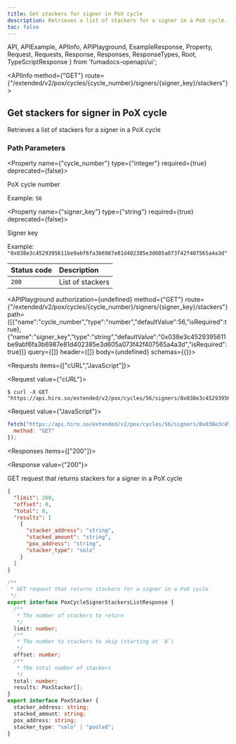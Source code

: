 ```yaml
---
title: Get stackers for signer in PoX cycle
description: Retrieves a list of stackers for a signer in a PoX cycle.
toc: false
---
```


  API,
  APIExample,
  APIInfo,
  APIPlayground,
  ExampleResponse,
  Property,
  Request,
  Requests,
  Response,
  Responses,
  ResponseTypes,
  Root,
  TypeScriptResponse
} from 'fumadocs-openapi/ui';

<Root baseUrl="https://api.hiro.so">

<API>

<APIInfo method={"GET"} route={"/extended/v2/pox/cycles/{cycle_number}/signers/{signer_key}/stackers"}>

## Get stackers for signer in PoX cycle

Retrieves a list of stackers for a signer in a PoX cycle
### Path Parameters

<Property name={"cycle_number"} type={"integer"} required={true} deprecated={false}>

PoX cycle number

<span>Example: `56`</span>

</Property>

<Property name={"signer_key"} type={"string"} required={true} deprecated={false}>

Signer key

<span>Example: `"0x038e3c4529395611be9abf6fa3b6987e81d402385e3d605a073f42f407565a4a3d"`</span>

</Property>

| Status code | Description |
| :------ | :------ |
| `200` | List of stackers |

<APIPlayground authorization={undefined} method={"GET"} route={"/extended/v2/pox/cycles/{cycle_number}/signers/{signer_key}/stackers"} path={[{"name":"cycle_number","type":"number","defaultValue":56,"isRequired":true},{"name":"signer_key","type":"string","defaultValue":"0x038e3c4529395611be9abf6fa3b6987e81d402385e3d605a073f42f407565a4a3d","isRequired":true}]} query={[]} header={[]} body={undefined} schemas={{}}>

</APIPlayground>

</APIInfo>

<APIExample>

<Requests items={["cURL","JavaScript"]}>

<Request value={"cURL"}>

```terminal
$ curl -X GET "https://api.hiro.so/extended/v2/pox/cycles/56/signers/0x038e3c4529395611be9abf6fa3b6987e81d402385e3d605a073f42f407565a4a3d/stackers"
```

</Request>

<Request value={"JavaScript"}>

```js
fetch("https://api.hiro.so/extended/v2/pox/cycles/56/signers/0x038e3c4529395611be9abf6fa3b6987e81d402385e3d605a073f42f407565a4a3d/stackers", {
  method: "GET"
});
```

</Request>

</Requests>

<Responses items={["200"]}>

<Response value={"200"}>

GET request that returns stackers for a signer in a PoX cycle

<ResponseTypes>

<ExampleResponse>

```json
{
  "limit": 200,
  "offset": 0,
  "total": 0,
  "results": [
    {
      "stacker_address": "string",
      "stacked_amount": "string",
      "pox_address": "string",
      "stacker_type": "solo"
    }
  ]
}
```

</ExampleResponse>

<TypeScriptResponse>

```ts
/**
 * GET request that returns stackers for a signer in a PoX cycle
 */
export interface PoxCycleSignerStackersListResponse {
  /**
   * The number of stackers to return
   */
  limit: number;
  /**
   * The number to stackers to skip (starting at `0`)
   */
  offset: number;
  /**
   * The total number of stackers
   */
  total: number;
  results: PoxStacker[];
}
export interface PoxStacker {
  stacker_address: string;
  stacked_amount: string;
  pox_address: string;
  stacker_type: "solo" | "pooled";
}
```

</TypeScriptResponse>

</ResponseTypes>

</Response>

</Responses>

</APIExample>

</API>

</Root>
